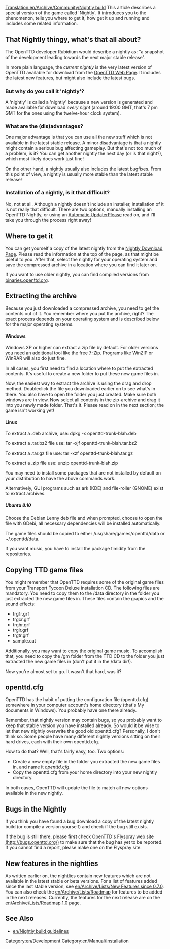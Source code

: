 [[Translation:en/Archive/Community/Nightly build]]
This article describes a special version of the game called 'Nightly'. It introduces you to the phenomenon, tells you where to get it, how get it up and running and includes some related information.

== That Nightly thingy, what's that all about? ==
The OpenTTD developer Rubidium would describe a nightly as: "a snapshot of the development leading towards the next major stable release".

In more plain language, the ''current nightly'' is the very latest version of OpenTTD available for download from the [http://nightly.openttd.org/ OpenTTD Web Page]. It includes the latest new features, but might also include the latest bugs.

=== But why do you call it 'nightly'? ===
A 'nightly' is called a 'nightly' because a new version is generated and made available for download ''every night'' (around 19:00 GMT, that's 7 pm GMT for the ones using the twelve-hour clock system).

=== What are the (dis)advantages? ===
One major advantage is that you can use all the new stuff which is not available in the latest stable release. A minor disadvantage is that a nightly might contain a serious bug affecting gameplay. But that's not too much of a problem, is it? You can get another nightly the next day (or is that night?), which most likely does work just fine!

On the other hand, a nightly usually also includes the latest bugfixes. From this point of view, a nightly is usually more stable than the latest stable release!

=== Installation of a nightly, is it that difficult? ===
No, not at all. Although a nightly doesn't include an installer, installation of it is not really that difficult. There are two options, manually installing an OpenTTD Nightly, or using an [[en/Archive/Community/OpenTTD Updaters|Automatic Updater]]Please read on, and I'll take you through the process right away!

== Where to get it ==
You can get yourself a copy of the latest nightly from the [http://nightly.openttd.org/ Nightly Download Page]. Please read the information at the top of the page, as that might be useful to you. After that, select the nightly for your operating system and save the compressed archive in a location where you can find it later on.

If you want to use older nightly, you can find compiled versions from [http://binaries.openttd.org/ binaries.openttd.org].

== Extracting the archive ==
Because you just downloaded a compressed archive, you need to get the contents out of it. You remember where you put the archive, right? The exact process depends on your operating system and is described below for the major operating systems.

==== Windows ====
Windows XP or higher can extract a zip file by default. For older versions you need an additional tool like the free [http://www.7-zip.org/ 7-Zip]. Programs like WinZIP or WinRAR will also do just fine.

In all cases, you first need to find a location where to put the extracted contents. It's useful to create a new folder to put these new game files in.

Now, the easiest way to extract the archive is using the drag and drop method. Doubleclick the file you downloaded earlier on to see what's in there. You also have to open the folder you just created. Make sure both windows are in view. Now select all contents in the zip-archive and drag it into you newly made folder. That's it. Please read on in the next section; the game isn't working yet!

{{en/Note|Windows is used by the masses, but luckily it isn't the only operating system around! I know diddly squat about other operating systems, so please add instructions for the others!}}

==== Linux ====

To extract a .deb archive, use:
dpkg -x openttd-trunk-blah.deb

To extract a .tar.bz2 file use:
tar -xjf openttd-trunk-blah.tar.bz2

To extract a .tar.gz file use:
tar -xzf openttd-trunk-blah.tar.gz

To extract a .zip file use:
unzip openttd-trunk-blah.zip

You may need to install some packages that are not installed by default on your distribution to have the above commands work.

Alternatively, GUI programs such as ark (KDE) and file-roller (GNOME) exist to extract archives.

===== Ubuntu 8.10 =====
Choose the Debian Lenny deb file and when prompted, choose to open the file with GDebi, all necessary dependencies will be installed automatically.

The game files should be copied to either /usr/share/games/openttd/data or ~/.openttd/data.

If you want music, you have to install the package timidity from the repositories.

{{en/Note|This should also work with 8.04, but if GDebi complains about not finding a dependency, try the Etch version.
Obviously this should also work with other Debian based systems.}}

== Copying TTD game files ==
You might remember that OpenTTD requires some of the original game files from your Transport Tycoon Deluxe installation CD. The following files are mandatory. You need to copy them to the /data directory in the folder you just extracted the new game files in. These files contain the grapics and the sound effects:
* trg1r.grf
* trgcr.grf
* trghr.grf
* trgir.grf
* trgtr.grf
* sample.cat 

Additionally, you may want to copy the original game music. To accomplish that, you need to copy the /gm folder from the TTD CD to the folder you just extracted the new game files in (don't put it in the /data dir!).

Now you're almost set to go. It wasn't that hard, was it?

== openttd.cfg ==
OpenTTD has the habit of putting the configuration file (openttd.cfg) somewhere in your computer account's home directory (that's My documents in Windows). You probably have one there already.

Remember, that nightly version may contain bugs, so you probably want to keep that stable version you have installed already. So would it be wise to let that new nightly overwrite the good old openttd.cfg? Personally, I don't think so. Some people have many different nightly versions sitting on their hard drives, each with their own openttd.cfg.

How to do that? Well, that's fairly easy, too. Two options:

* Create a new empty file in the folder you extracted the new game files in, and name it ''openttd.cfg''.
* Copy the openttd.cfg from your home directory into your new nightly directory.

In both cases, OpenTTD will update the file to match all new options available in the new nightly.

==Bugs in the Nightly==
If you think you have found a bug download a copy of the latest nightly build (or compile a version yourself) and check if the bug still exists.

If the bug is still there, please '''first''' check [http://bugs.openttd.org/ OpenTTD's Flyspray web site (http://bugs.openttd.org/)] to make sure that the bug has yet to be reported.  If you cannot find a report, please make one on the Flyspray site.

== New features in the nightlies ==
As written earlier on, the nightlies contain new features which are not available in the latest stable or beta versions.  For a list of features added since the last stable version, see [[en/Archive/Lists/New Features since 0.7.0]].  You can also check the [[en/Archive/Lists/Roadmap]] for features to be added in the next releases. Currently, the features for the next release are on the [[en/Archive/Lists/Roadmap 1.0]] page.

== See Also ==
* [[en/Nightly build guidelines]]

[[Category:en/Development]]
[[Category:en/Manual/Installation]]